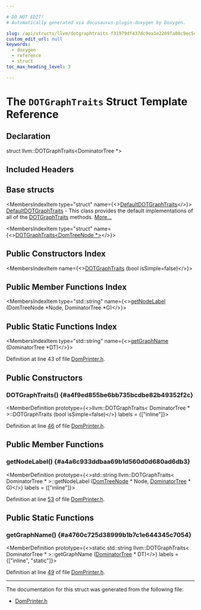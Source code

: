 ```yaml
---

# DO NOT EDIT!
# Automatically generated via docusaurus-plugin-doxygen by Doxygen.

slug: /api/structs/llvm/dotgraphtraits-f31979df437dc9ea1e2269fa80c9ec5c
custom_edit_url: null
keywords:
  - doxygen
  - reference
  - struct
toc_max_heading_level: 3

---
```





# The `DOTGraphTraits` Struct Template Reference

<DoxygenPage pluginConfig={pluginConfig}>



## Declaration

<CodeBlock>struct llvm::DOTGraphTraits&lt;DominatorTree &#42;&gt;</CodeBlock>

## Included Headers

<IncludesList>
<IncludesListItem
  filePath="llvm/Analysis/DomPrinter.h"
  permalink="/docs/api/files/include/include/llvm/include/llvm/analysis/domprinter-h"
  isLocal="true" />
</IncludesList>

## Base structs

<MembersIndex>

<MembersIndexItem
  type="struct"
  name={<><a href="/docs/api/structs/llvm/defaultdotgraphtraits">DefaultDOTGraphTraits</a></>}>
<a href="/docs/api/structs/llvm/defaultdotgraphtraits">DefaultDOTGraphTraits</a> - This class provides the default implementations of all of the <a href="/docs/api/structs/llvm/dotgraphtraits">DOTGraphTraits</a> methods. <a href="/docs/api/structs/llvm/defaultdotgraphtraits/#details">More...</a>
</MembersIndexItem>

<MembersIndexItem
  type="struct"
  name={<><a href="/docs/api/structs/llvm/dotgraphtraits-538e36c252d953ff6ef6fdd090230f28">DOTGraphTraits&lt;DomTreeNode &#42;&gt;</a></>}>
</MembersIndexItem>

</MembersIndex>

## Public Constructors Index

<MembersIndex>

<MembersIndexItem
  name={<><a href="#a4f9ed855be6bb735bcdbe82b49352f2c">DOTGraphTraits</a> (bool isSimple=false)</>}>
</MembersIndexItem>

</MembersIndex>

## Public Member Functions Index

<MembersIndex>

<MembersIndexItem
  type="std::string"
  name={<><a href="#a4a6c933ddbaa69b1d560d0d680ad6db3">getNodeLabel</a> (DomTreeNode &#42;Node, DominatorTree &#42;G)</>}>
</MembersIndexItem>

</MembersIndex>

## Public Static Functions Index

<MembersIndex>

<MembersIndexItem
  type="std::string"
  name={<><a href="#a4760c725d38999b1b7c1e644345c7054">getGraphName</a> (DominatorTree &#42;DT)</>}>
</MembersIndexItem>

</MembersIndex>


Definition at line 43 of file <a href="/docs/api/files/include/include/llvm/include/llvm/analysis/domprinter-h">DomPrinter.h</a>.

<SectionDefinition>

## Public Constructors

### DOTGraphTraits() {#a4f9ed855be6bb735bcdbe82b49352f2c}

<MemberDefinition
  prototype={<>llvm::DOTGraphTraits&lt; DominatorTree &#42; &gt;::DOTGraphTraits (bool isSimple=false)</>}
  labels = {["inline"]}>

Definition at line <a href="/docs/api/files/include/include/llvm/include/llvm/analysis/domprinter-h/#l00046">46</a> of file <a href="/docs/api/files/include/include/llvm/include/llvm/analysis/domprinter-h">DomPrinter.h</a>.
</MemberDefinition>

</SectionDefinition>

<SectionDefinition>

## Public Member Functions

### getNodeLabel() {#a4a6c933ddbaa69b1d560d0d680ad6db3}

<MemberDefinition
  prototype={<>std::string llvm::DOTGraphTraits&lt; DominatorTree &#42; &gt;::getNodeLabel (<a href="/docs/api/namespaces/llvm/#a58b9df85470fc4e2a8066ff6a62e5a34">DomTreeNode</a> &#42; Node, <a href="/docs/api/classes/llvm/dominatortree">DominatorTree</a> &#42; G)</>}
  labels = {["inline"]}>

Definition at line <a href="/docs/api/files/include/include/llvm/include/llvm/analysis/domprinter-h/#l00053">53</a> of file <a href="/docs/api/files/include/include/llvm/include/llvm/analysis/domprinter-h">DomPrinter.h</a>.
</MemberDefinition>

</SectionDefinition>

<SectionDefinition>

## Public Static Functions

### getGraphName() {#a4760c725d38999b1b7c1e644345c7054}

<MemberDefinition
  prototype={<>static std::string llvm::DOTGraphTraits&lt; DominatorTree &#42; &gt;::getGraphName (<a href="/docs/api/classes/llvm/dominatortree">DominatorTree</a> &#42; DT)</>}
  labels = {["inline", "static"]}>

Definition at line <a href="/docs/api/files/include/include/llvm/include/llvm/analysis/domprinter-h/#l00049">49</a> of file <a href="/docs/api/files/include/include/llvm/include/llvm/analysis/domprinter-h">DomPrinter.h</a>.
</MemberDefinition>

</SectionDefinition>

<hr/>

The documentation for this struct was generated from the following file:

<ul>
<li><a href="/docs/api/files/include/include/llvm/include/llvm/analysis/domprinter-h">DomPrinter.h</a></li>
</ul>

</DoxygenPage>
